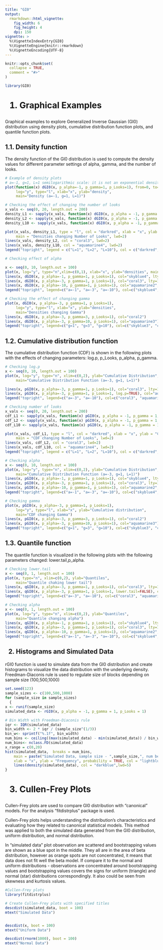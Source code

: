 ```yaml
---
title: "GI0"
output: 
  rmarkdown::html_vignette:
    fig_width: 6
    fig_height: 4
    dpi: 150
vignette: >
  %\VignetteIndexEntry{GI0}
  %\VignetteEngine{knitr::rmarkdown}
  %\VignetteEncoding{UTF-8}
---
```


```r
knitr::opts_chunk$set(
  collapse = TRUE,
  comment = "#>"
)
```

```r
library(GI0)

```
<h1> 1. Graphical Examples</h1>

Graphical examples to explore Generalized Inverse Gaussian (GI0) distribution using density plots, cumulative distribution function plots, and quantile function plots.

<h2>1.1. Density function</h2>

The density function of the GI0 distribution is used to compute the density values for different parameter settings of alpha, gamma, and the number of looks.

```r
# Example of density plots
# a=-1, g=1, L=1 semilogarithmic scale: it is not an exponential density
plot(function(x) dGI0(x, p_alpha=-1, p_gamma=1, p_Looks=1), from=0, to=10, 
     log="y", type="l", xlab="x", ylab="density",
     main="Density (a=-1, g=1, L=1)")
```
```r
# Checking the effect of changing the number of looks
x_vals <- seq(0, 20, length.out = 200)
density_L1 <- sapply(x_vals, function(x) dGI0(x, p_alpha = -1, p_gamma = 1, p_Looks = 1))
density_L2 <- sapply(x_vals, function(x) dGI0(x, p_alpha = -1, p_gamma = 1, p_Looks = 2))
density_L10 <- sapply(x_vals, function(x) dGI0(x, p_alpha = -1, p_gamma = 1, p_Looks = 10))

plot(x_vals, density_L1, type = "l", col = "darkred", xlab = "x", ylab = "densities",
     main = "Densities changing Number of Looks", lwd=2)
lines(x_vals, density_L2, col = "coral3", lwd=2)
lines(x_vals, density_L10, col = "aquamarine4", lwd=2)
legend("topright", legend = c("L=1", "L=2", "L=10"), col = c("darkred", "coral3", "aquamarine4"), lty = 1)
```

```r

# Checking effect of alpha

x <- seq(0, 10, length.out = 100) 
plot(x, log="y", type="n",xlim=c(0,1), xlab="x", ylab="densities", main="Densities changing Alpha")
lines(x, dGI0(x, p_alpha=-1, p_gamma=1, p_Looks=1), col="skyblue4", lty=1,lwd=2)
lines(x, dGI0(x, p_alpha=-3, p_gamma=1, p_Looks=1), col="coral3", lty=1,lwd=2)
lines(x, dGI0(x, p_alpha=-10, p_gamma=1, p_Looks=1), col="aquamarine2", lty=1,lwd=2)
legend("topright", legend=c("a=-1", "a=-3", "a=-10"), col=c("skyblue4", "coral3", "aquamarine2"), lty=1)

```
```r
# Checking the effect of changing gamma
plot(x, dGI0(x, p_alpha=-3, p_gamma=1, p_Looks=1),  
     log="y", type="l", xlab="x", ylab="densities",
     main="Densities changing Gamma")
lines(x, dGI0(x, p_alpha=-3, p_gamma=3, p_Looks=1), col="coral2")
lines(x, dGI0(x, p_alpha=-3, p_gamma=10, p_Looks=1), col="aquamarine3")
legend("topright", legend=c("g=1", "g=3", "g=10"), col=c("skyblue3", "coral2", "aquamarine3"), lty=1)
```
<h2>1.2. Cumulative distribution function</h2>

The cumulative distribution function (CDF) is shown in the following plots with the effects of changing parameters: log.p, p_Looks, p_alpha, p_gamma.

```r
# Checking log.p
x <- seq(0, 10, length.out = 100) 
plot(x, log="y", type="n", xlim=c(0,2), ylab="Cumulative Distribution",
     main="Cumulative Distribution Function (a=-3, g=1, L=1)")

lines(x, pGI0(x, p_alpha=-3, p_gamma=1, p_Looks=1), col="coral3", lty=1,lwd=2)
lines(x, pGI0(x, p_alpha=-3, p_gamma=1, p_Looks=1, log.p=TRUE), col="aquamarine2", lty=1,lwd=2)
legend("topright", legend=c("a=-3", "a=-10"), col=c("coral3", "aquamarine2"), lty=1)

```
```r
# Checking number of looks
x_vals <- seq(0, 20, length.out = 200)
cdf_L1 <- sapply(x_vals, function(x) pGI0(x, p_alpha = -1, p_gamma = 1, p_Looks = 1))
cdf_L2 <- sapply(x_vals, function(x) pGI0(x, p_alpha = -1, p_gamma = 1, p_Looks = 2))
cdf_L10 <- sapply(x_vals, function(x) pGI0(x, p_alpha = -1, p_gamma = 1, p_Looks = 10))

plot(x_vals, cdf_L1, type = "l", col = "darkred", xlab = "x", ylab = "Cumulative distribution",
     main = "CDF changing Number of Looks", lwd=2)
lines(x_vals, cdf_L2, col = "coral3", lwd=2)
lines(x_vals, cdf_L10, col = "aquamarine4", lwd=2)
legend("topright", legend = c("L=1", "L=2", "L=10"), col = c("darkred", "coral3", "aquamarine4"), lty = 1)


```
```r
# Checking alpha
x <- seq(0, 10, length.out = 100) 
plot(x, log="y", type="n", xlim=c(0,2), ylab="Cumulative Distribution",
     main="Cumulative Distribution Function (a=-3, g=1, L=1)")
lines(x, pGI0(x, p_alpha=-1, p_gamma=1, p_Looks=1), col="skyblue4", lty=1,lwd=2)
lines(x, pGI0(x, p_alpha=-3, p_gamma=1, p_Looks=1), col="coral3", lty=1,lwd=2)
lines(x, pGI0(x, p_alpha=-10, p_gamma=1, p_Looks=1), col="aquamarine2", lty=1,lwd=2)
legend("topright", legend=c("a=-1", "a=-3", "a=-10"), col=c("skyblue4", "coral3", "aquamarine2"), lty=1)


```
```r
# Checking gamma
plot(x, pGI0(x, p_alpha=-3, p_gamma=1, p_Looks=1),  
     log="y", type="l", xlab="x", ylab="Cumulative distribution",
     main="CDF changing Gamma")
lines(x, pGI0(x, p_alpha=-3, p_gamma=3, p_Looks=1), col="coral2")
lines(x, pGI0(x, p_alpha=-3, p_gamma=10, p_Looks=1), col="aquamarine3")
legend("topright", legend=c("g=1", "g=3", "g=10"), col=c("skyblue3", "coral2", "aquamarine3"), lty=1)
```
<h2>1.3. Quantile function</h2>

The quantile function is visualized in the following plots with the following parameters changed: lower.tail,p_alpha.

```r
# Checking lower.tail
x <- seq(0, 1, length.out = 100) 
plot(x, type="n", xlim=c(0,2), ylab="Quantiles",
     main="Quantile chaking lower tail")
lines(x, qGI0(x, p_alpha=-3, p_gamma=1, p_Looks=1), col="coral3", lty=1,lwd=2)
lines(x, qGI0(x, p_alpha=-3, p_gamma=1, p_Looks=1, lower.tail=FALSE), col="aquamarine2", lty=1,lwd=2)
legend("topright", legend=c("a=-3", "a=-10"), col=c("coral3", "aquamarine2"), lty=1)

```

```r
# Checking alpha
x <- seq(0, 1, length.out = 100) 
plot(x, log="y", type="n", xlim=c(0,2), ylab="Quantiles",
     main="Quantile changing alpha")
lines(x, qGI0(x, p_alpha=-1, p_gamma=1, p_Looks=1), col="skyblue4", lty=1,lwd=2)
lines(x, qGI0(x, p_alpha=-3, p_gamma=1, p_Looks=1), col="coral3", lty=1,lwd=2)
lines(x, qGI0(x, p_alpha=-10, p_gamma=1, p_Looks=1), col="aquamarine2", lty=1,lwd=2)
legend("topright", legend=c("a=-1", "a=-3", "a=-10"), col=c("skyblue4", "coral3", "aquamarine2"), lty=1)


```
<h2>2. Histograms and Simulated Data</h2>

rGI0 function is used to simulate data from the GI0 distribution and create histograms to visualize the data distribution with the underlying density. Freedman-Diaconis rule is used to regulate size of blocks depending on sample size (100,500,1000)

```r
set.seed(123)  
sample_sizes <- c(100,500,1000) 
for (sample_size in sample_sizes)
  {
x <- runif(sample_size)
simulated_data <- rGI0(x, p_alpha = -1, p_gamma = 1, p_Looks = 1)

# Bin Width with Freedman-Diaconis rule
iqr <- IQR(simulated_data)
bin_width <- 2 * iqr / (sample_size^(1/3))
bin_w<- sprintf("%.1f", bin_width)
num_bins <- ceiling((max(simulated_data) - min(simulated_data)) / bin_width)
num_bins<- nclass.FD(simulated_data)
x_range = c(0,20)
hist(simulated_data,  breaks = num_bins,
    main = paste("Simulated Data, sample size - ",sample_size,", num beans - ",num_bins) ,
    xlab = "x", ylab = "Frequency", probability = TRUE, col = "lightblue", xlim=c(0,20))
    lines(density(simulated_data), col = "darkblue",lwd=5)
}

```
<h1>3. Cullen-Frey Plots</h1>

Cullen-Frey plots are used to compare GI0 distribution with "canonical" models. For the analysis "fitdistrplus" package is used.

Cullen-Frey plots helps understanding the distribution's characteristics and evaluating how they related to canonical statistical models. This method was applied to both the simulated data generated from the GI0 distribution, uniform distribution, and normal distribution.

In "simulated data" plot observation are scattered and bootstrapping values are shown as a blue spot in the middle. They all are in the area of beta distribution, however as orange spots are not concentrated, it means that data does not fit well the beta model. If compare it to the normal and uniform distributions - observations are concentrated around bootstrapping values and bootstrapping values covers the signs for uniform (triangle) and normal (star) distributions correspondingly.
It also could be seen from skewness and kurtosis values.


```r
#Cullen-Frey plots
library(fitdistrplus)

# Create Cullen-Frey plots with specified titles
descdist(simulated_data, boot = 100)
mtext("Simulated Data")


descdist(x, boot = 100)
mtext("Uniform Data")

descdist(rnorm(1000), boot = 100)
mtext("Normal Data")


```
